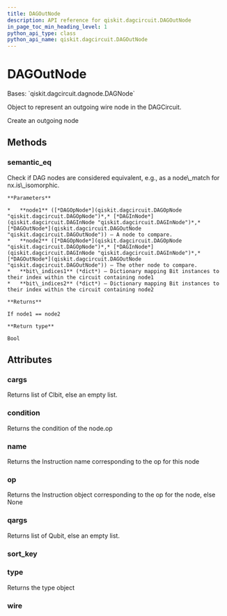 ```yaml
---
title: DAGOutNode
description: API reference for qiskit.dagcircuit.DAGOutNode
in_page_toc_min_heading_level: 1
python_api_type: class
python_api_name: qiskit.dagcircuit.DAGOutNode
---
```


# DAGOutNode

<Class id="qiskit.dagcircuit.DAGOutNode" github="https://github.com/qiskit/qiskit/tree/stable/0.19/qiskit/dagcircuit/dagnode.py" signature="DAGOutNode(wire)">
  Bases: `qiskit.dagcircuit.dagnode.DAGNode`

  Object to represent an outgoing wire node in the DAGCircuit.

  Create an outgoing node

  ## Methods

  ### semantic\_eq

  <Function id="qiskit.dagcircuit.DAGOutNode.semantic_eq" signature="static DAGOutNode.semantic_eq(node1, node2, bit_indices1=None, bit_indices2=None)">
    Check if DAG nodes are considered equivalent, e.g., as a node\_match for nx.is\_isomorphic.

    **Parameters**

    *   **node1** ([*DAGOpNode*](qiskit.dagcircuit.DAGOpNode "qiskit.dagcircuit.DAGOpNode")*,* [*DAGInNode*](qiskit.dagcircuit.DAGInNode "qiskit.dagcircuit.DAGInNode")*,* [*DAGOutNode*](qiskit.dagcircuit.DAGOutNode "qiskit.dagcircuit.DAGOutNode")) – A node to compare.
    *   **node2** ([*DAGOpNode*](qiskit.dagcircuit.DAGOpNode "qiskit.dagcircuit.DAGOpNode")*,* [*DAGInNode*](qiskit.dagcircuit.DAGInNode "qiskit.dagcircuit.DAGInNode")*,* [*DAGOutNode*](qiskit.dagcircuit.DAGOutNode "qiskit.dagcircuit.DAGOutNode")) – The other node to compare.
    *   **bit\_indices1** (*dict*) – Dictionary mapping Bit instances to their index within the circuit containing node1
    *   **bit\_indices2** (*dict*) – Dictionary mapping Bit instances to their index within the circuit containing node2

    **Returns**

    If node1 == node2

    **Return type**

    Bool
  </Function>

  ## Attributes

  ### cargs

  <Attribute id="qiskit.dagcircuit.DAGOutNode.cargs" name="cargs">
    Returns list of Clbit, else an empty list.
  </Attribute>

  ### condition

  <Attribute id="qiskit.dagcircuit.DAGOutNode.condition" name="condition">
    Returns the condition of the node.op
  </Attribute>

  ### name

  <Attribute id="qiskit.dagcircuit.DAGOutNode.name" name="name">
    Returns the Instruction name corresponding to the op for this node
  </Attribute>

  ### op

  <Attribute id="qiskit.dagcircuit.DAGOutNode.op" name="op">
    Returns the Instruction object corresponding to the op for the node, else None
  </Attribute>

  ### qargs

  <Attribute id="qiskit.dagcircuit.DAGOutNode.qargs" name="qargs">
    Returns list of Qubit, else an empty list.
  </Attribute>

  ### sort\_key

  <Attribute id="qiskit.dagcircuit.DAGOutNode.sort_key" name="sort_key" />

  ### type

  <Attribute id="qiskit.dagcircuit.DAGOutNode.type" name="type">
    Returns the type object
  </Attribute>

  ### wire

  <Attribute id="qiskit.dagcircuit.DAGOutNode.wire" name="wire" />
</Class>

